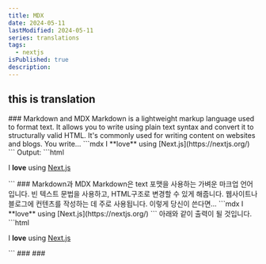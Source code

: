 ```yaml
---
title: MDX
date: 2024-05-11
lastModified: 2024-05-11
series: translations
tags: 
  - nextjs
isPublished: true
description: 
---
```



## this is translation

<Translation>
  <Translation.English>
      ### Markdown and MDX
      Markdown is a lightweight markup language used to format text. It allows you to write using plain text syntax and convert it to structurally valid HTML. It's commonly used for writing content on websites and blogs.
      You write...
      ```mdx
      I **love** using [Next.js](https://nextjs.org/)
      ```
      Output:
      ```html
      <p>I <strong>love</strong> using <a href="https://nextjs.org/">Next.js</a></p>
      ```
  </Translation.English>
  <Translation.Korean>
      ### Markdown과 MDX
      Markdown은 text 포맷을 사용하는 가벼운 마크업 언어입니다. 빈 텍스트 문법을 사용하고, HTML구조로 변경할 수 있게 해줍니다. 웹사이트나 블로그에 컨텐츠를 작성하는 데 주로 사용됩니다.
      이렇게 당신이 쓴다면...
      ```mdx
      I **love** using [Next.js](https://nextjs.org/)
      ```
      아래와 같이 출력이 될 것입니다.
      ```html
      <p>I <strong>love</strong> using <a href="https://nextjs.org/">Next.js</a></p>
      ```
  </Translation.Korean>
</Translation>

<Translation>
  <Translation.English>
      ### 
  </Translation.English>
  <Translation.Korean>
      ### 
  </Translation.Korean>
</Translation>
